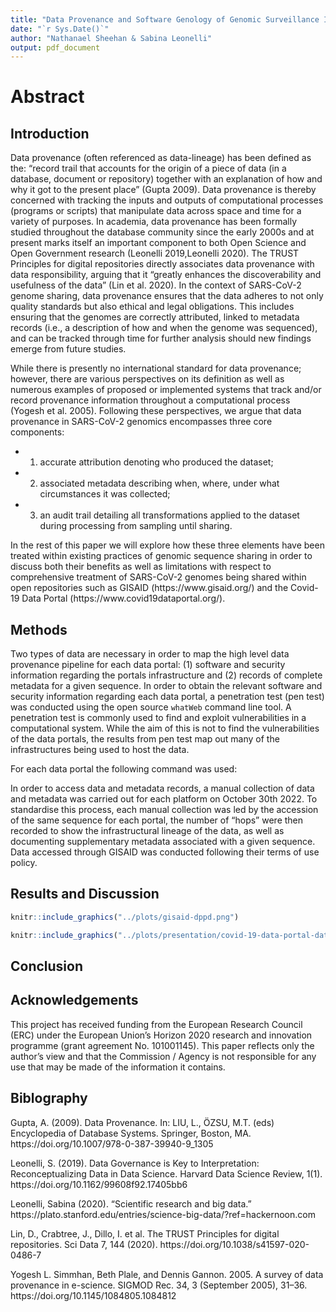 ```yaml
---
title: "Data Provenance and Software Genology of Genomic Surveillance Infrastructure"
date: "`r Sys.Date()`"
author: "Nathanael Sheehan & Sabina Leonelli"
output: pdf_document
---
```


# Abstract

## Introduction

Data provenance (often referenced as data-lineage) has been defined as the: "record trail that accounts for the origin of a piece of data (in a database, document or repository) together with an explanation of how and why it got to the present place" (Gupta 2009). Data provenance is thereby concerned with tracking the inputs and outputs of computational processes (programs or scripts) that manipulate data across space and time for a variety of purposes. In academia, data provenance has been formally studied throughout the database community since the early 2000s and at present marks itself an important component to both Open Science and Open Government research (Leonelli 2019,Leonelli 2020). The TRUST Principles for digital repositories directly associates data provenance with data responsibility, arguing that it "greatly enhances the discoverability and usefulness of the data" (Lin et al. 2020).  In the context of SARS-CoV-2 genome sharing, data provenance  ensures that the data adheres to not only quality standards but also ethical and legal obligations. This includes ensuring that the genomes are correctly attributed, linked to metadata records (i.e., a description of how and when the genome was sequenced), and can be tracked through time for further analysis should new findings emerge from future studies. 


While there is presently no international standard for data provenance; however, there are various perspectives on its definition as well as numerous examples of proposed or implemented systems that track and/or record provenance information throughout a computational process (Yogesh et al. 2005). 
Following these perspectives, we argue that data provenance in SARS-CoV-2 genomics encompasses three core components:

- (1) accurate attribution denoting who produced the dataset;
- (2) associated metadata describing when, where, under what circumstances it was collected; 
- (3) an audit trail detailing all transformations applied to the dataset during processing from sampling until sharing. 

In the rest of this paper we will explore how these three elements have been treated within existing practices of genomic sequence sharing in order to discuss both their benefits as well as limitations with respect to comprehensive treatment of SARS-CoV-2 genomes being shared within open repositories such as GISAID (https://www.gisaid.org/) and the Covid-19 Data Portal (https://www.covid19dataportal.org/).

## Methods

Two types of data are necessary in order to map the high level data provenance pipeline for each data portal: (1) software and security information regarding the portals infrastructure and (2) records of complete metadata for a given sequence. In order to obtain the relevant software and security information regarding each data portal, a penetration test (pen test) was conducted using the open source `whatWeb` command line tool. A penetration test is commonly used to find and exploit vulnerabilities in a computational system. While the aim of this is not to find the vulnerabilities of the data portals, the results from pen test map out many of the infrastructures being used to host the data.

For each data portal the following command was used:


In order to access data and metadata records, a manual collection of data and metadata was carried out for each platform on October 30th 2022. To standardise this process, each manual collection was led by the accession of the same sequence for each portal, the number of "hops" were then recorded to show the infrastructural lineage of the data, as well as documenting supplementary metadata associated with a given sequence. Data accessed through GISAID was conducted following their terms of use policy.


## Results and Discussion

```r
knitr::include_graphics("../plots/gisaid-dppd.png")
```

```r
knitr::include_graphics("../plots/presentation/covid-19-data-portal-data-metadata.jpeg")
```

## Conclusion

## Acknowledgements

This project has received funding from the European Research Council (ERC) under the European Union’s Horizon 2020 research and innovation programme (grant agreement No. 101001145). This paper reflects only the author's view and that the Commission / Agency is not responsible for any use that may be made of the information it contains.

## Biblography

Gupta, A. (2009). Data Provenance. In: LIU, L., ÖZSU, M.T. (eds) Encyclopedia of Database Systems. Springer, Boston, MA. https://doi.org/10.1007/978-0-387-39940-9_1305

Leonelli, S. (2019). Data Governance is Key to Interpretation: Reconceptualizing Data in Data Science. Harvard Data Science Review, 1(1). https://doi.org/10.1162/99608f92.17405bb6

Leonelli, Sabina (2020). "Scientific research and big data." https://plato.stanford.edu/entries/science-big-data/?ref=hackernoon.com

Lin, D., Crabtree, J., Dillo, I. et al. The TRUST Principles for digital repositories. Sci Data 7, 144 (2020). https://doi.org/10.1038/s41597-020-0486-7

Yogesh L. Simmhan, Beth Plale, and Dennis Gannon. 2005. A survey of data provenance in e-science. SIGMOD Rec. 34, 3 (September 2005), 31–36. https://doi.org/10.1145/1084805.1084812

